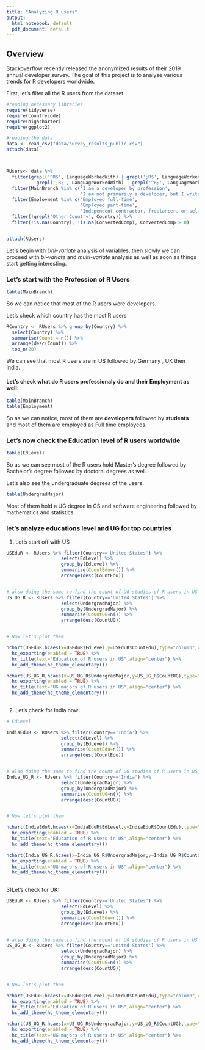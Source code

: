 ```yaml
---
title: "Analyzing R users"
output:
  html_notebook: default
  pdf_document: default
---
```




## Overview

Stackoverflow recently released the anonymized results of their 2019 annual developer survey. The goal of this project is to analyse various trends for R developers worldwide.



First, let's filter all the R users from the dataset



```r

#reading necessary libraries
require(tidyverse)
require(countrycode)
require(highcharter)
require(ggplot2)

#reading the data
data <- read_csv("data/survey_results_public.csv")
attach(data)



RUsers<- data %>% 
  filter(grepl('^R$', LanguageWorkedWith) | grepl(';R$', LanguageWorkedWith) | 
           grepl(';R;', LanguageWorkedWith) | grepl('^R;', LanguageWorkedWith)) %>% 
  filter(MainBranch %in% c('I am a developer by profession', 
                           'I am not primarily a developer, but I write code sometimes as part of my work')) %>% 
  filter(Employment %in% c('Employed full-time', 
                           'Employed part-time', 
                           'Independent contractor, freelancer, or self-employed')) %>% 
  filter(!grepl('Other Country', Country)) %>% 
  filter(!is.na(Country), !is.na(ConvertedComp), ConvertedComp > 0) 


attach(RUsers)

```

Let's begin with *Uni-variate* analysis of variables, then slowly we can proceed with *bi-variate* and *multi-variate* analysis as well as soon as things start getting interesting.

### Let's start with the Profession of R Users


```r

table(MainBranch)


```

So we can notice that most of the R users were developers.


Let's check which country has the most R users


```r

RCountry <- RUsers %>% group_by(Country) %>% 
  select(Country) %>% 
  summarise(Count = n()) %>% 
  arrange(desc(Count)) %>% 
  top_n(20)

```

We can see that most R users are in US followed by Germany , UK then India.


#### Let's check what do R users professionaly do and their Employment as well: 


```r

table(MainBranch)
table(Employment)

```
So as we can notice, most of them are __developers__ followed by __students__ and most of them are employed as Full time employees.


### Let's now check the Education level of R users worldwide


```r

table(EdLevel)

```
So as we can see most of the R users hold  Master's degree followed by Bachelor's degree followed by doctoral degrees as well.

Let's also see the undergraduate degrees of the users.

```r

table(UndergradMajor)


```
Most of them hold a UG degree in CS and software engineering followed by mathematics and statistics.



### let's analyze educations level and UG for top countries


1) Let's start off with US

```r

USEduR <- RUsers %>% filter(Country=='United States') %>% 
                    select(EdLevel) %>% 
                    group_by(EdLevel) %>% 
                    summarise(CountEdu=n()) %>% 
                    arrange(desc(CountEdu))


# also doing the same to find the count of UG studies of R users in US
US_UG_R <- RUsers %>% filter(Country=='United States') %>% 
                    select(UndergradMajor) %>% 
                    group_by(UndergradMajor) %>% 
                    summarise(CountUG=n()) %>% 
                    arrange(desc(CountUG))


# Now let's plot them

hchart(USEduR,hcaes(x=USEduR$EdLevel,y=USEduR$CountEdu),type="column",color="purple",name="Count") %>%  
  hc_exporting(enabled = TRUE) %>%
  hc_title(text="Education of R users in US",align="center") %>%
  hc_add_theme(hc_theme_elementary()) 

hchart(US_UG_R,hcaes(x=US_UG_R$UndergradMajor,y=US_UG_R$CountUG),type="column",color="yellow",name="Count") %>%  
  hc_exporting(enabled = TRUE) %>%
  hc_title(text="UG majors of R users in US",align="center") %>%
  hc_add_theme(hc_theme_elementary()) 
 

```


2) Let's check for India now:
```r
# EdLevel

IndiaEduR <- RUsers %>% filter(Country=='India') %>% 
                    select(EdLevel) %>% 
                    group_by(EdLevel) %>% 
                    summarise(CountEdu=n()) %>% 
                    arrange(desc(CountEdu))


# also doing the same to find the count of UG studies of R users in US
India_UG_R <- RUsers %>% filter(Country=='India') %>% 
                    select(UndergradMajor) %>% 
                    group_by(UndergradMajor) %>% 
                    summarise(CountUG=n()) %>% 
                    arrange(desc(CountUG))


# Now let's plot them

hchart(IndiaEduR,hcaes(x=IndiaEduR$EdLevel,y=IndiaEduR$CountEdu),type="column",color="green",name="Count") %>%  
  hc_exporting(enabled = TRUE) %>%
  hc_title(text="Education of R users in US",align="center") %>%
  hc_add_theme(hc_theme_elementary()) 

hchart(India_UG_R,hcaes(x=India_UG_R$UndergradMajor,y=India_UG_R$CountUG),type="column",color="orange",name="Count") %>%  
  hc_exporting(enabled = TRUE) %>%
  hc_title(text="UG majors of R users in US",align="center") %>%
  hc_add_theme(hc_theme_elementary()) 
 

```


3)Let's check for UK:
```r
USEduR <- RUsers %>% filter(Country=='United States') %>% 
                    select(EdLevel) %>% 
                    group_by(EdLevel) %>% 
                    summarise(CountEdu=n()) %>% 
                    arrange(desc(CountEdu))


# also doing the same to find the count of UG studies of R users in US
US_UG_R <- RUsers %>% filter(Country=='United States') %>% 
                    select(UndergradMajor) %>% 
                    group_by(UndergradMajor) %>% 
                    summarise(CountUG=n()) %>% 
                    arrange(desc(CountUG))


# Now let's plot them

hchart(USEduR,hcaes(x=USEduR$EdLevel,y=USEduR$CountEdu),type="column",color="purple",name="Count") %>%  
  hc_exporting(enabled = TRUE) %>%
  hc_title(text="Education of R users in US",align="center") %>%
  hc_add_theme(hc_theme_elementary()) 

hchart(US_UG_R,hcaes(x=US_UG_R$UndergradMajor,y=US_UG_R$CountUG),type="column",color="yellow",name="Count") %>%  
  hc_exporting(enabled = TRUE) %>%
  hc_title(text="UG majors of R users in US",align="center") %>%
  hc_add_theme(hc_theme_elementary()) 
 
```
